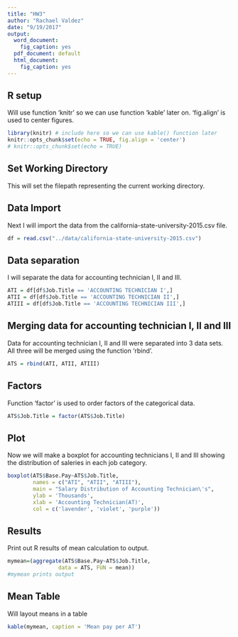 ```yaml
---
title: "HW3"
author: "Rachael Valdez"
date: "9/19/2017"
output: 
  word_document:
    fig_caption: yes
  pdf_document: default
  html_document:
    fig_caption: yes
---
```

## R setup
Will use function 'knitr' so we can use function 'kable' later on.
'fig.align' is used to center figures.

```r
library(knitr) # include here so we can use kable() function later
knitr::opts_chunk$set(echo = TRUE, fig.align = 'center')
# knitr::opts_chunk$set(echo = TRUE)
```

## Set Working Directory
This will set the filepath representing the current working directory.


## Data Import
Next I will import the data from the california-state-university-2015.csv file. 

```r
df = read.csv("../data/california-state-university-2015.csv")
```

## Data separation
I will separate the data for accounting technician I, II and III.

```r
ATI = df[df$Job.Title == 'ACCOUNTING TECHNICIAN I',]
ATII = df[df$Job.Title == 'ACCOUNTING TECHNICIAN II',]
ATIII = df[df$Job.Title == 'ACCOUNTING TECHNICIAN III',]
```

## Merging data for accounting technician I, II and III
Data for accounting technician I, II and III were separated into 3 data sets. All three will be merged using the function 'rbind'.

```r
ATS = rbind(ATI, ATII, ATIII)
```

## Factors
Function 'factor' is used to order factors of the categorical data.
```r
ATS$Job.Title = factor(ATS$Job.Title)
```

## Plot
Now we will make a boxplot for accounting technicians I, II and III showing the distribution of saleries in each job category. 

```r
boxplot(ATS$Base.Pay~ATS$Job.Title, 
        names = c("ATI", "ATII", "ATIII"),
        main = "Salary Distribution of Accounting Technician\'s",
        ylab = 'Thousands',
        xlab = 'Accounting Technician(AT)',
        col = c('lavender', 'violet', 'purple'))
```

## Results
Print out R results of mean calculation to output.

```r
mymean=(aggregate(ATS$Base.Pay~ATS$Job.Title, 
                data = ATS, FUN = mean))
#mymean prints output
```

## Mean Table
Will layout means in a table
```r
kable(mymean, caption = 'Mean pay per AT') 
```
